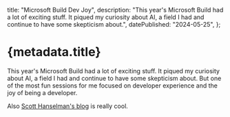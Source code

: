 
  title: "Microsoft Build Dev Joy",
  description:
    "This year's Microsoft Build had a lot of exciting stuff. It piqued my curiosity about AI, a field I had and continue to have some skepticism about.",
  datePublished: "2024-05-25",
};

# {metadata.title}

This year's Microsoft Build had a lot of exciting stuff. It piqued my curiosity about AI, a field I had and continue to have some skepticism about. But one of the most fun sessions for me focused on developer experience and the joy of being a developer.

<YoutubeEmbed videoId="vkss4VP5Z1A" />

Also [Scott Hanselman's blog](https://hanselman.com/blog/) is really cool.

<DatePublished dateTime={metadata.datePublished} />
